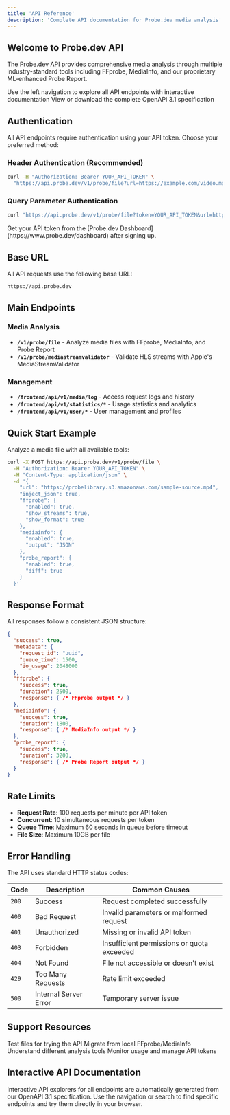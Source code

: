 ```yaml
---
title: 'API Reference'
description: 'Complete API documentation for Probe.dev media analysis'
---
```


## Welcome to Probe.dev API

The Probe.dev API provides comprehensive media analysis through multiple industry-standard tools including FFprobe, MediaInfo, and our proprietary ML-enhanced Probe Report.

<CardGroup cols={2}>
  <Card
    title="Interactive API Explorer"
    icon="play"
  >
    Use the left navigation to explore all API endpoints with interactive documentation
  </Card>
  <Card
    title="OpenAPI Specification"
    icon="code"
    href="/api-reference/openapi.json"
    target="_blank"
  >
    View or download the complete OpenAPI 3.1 specification
  </Card>
</CardGroup>

## Authentication

All API endpoints require authentication using your API token. Choose your preferred method:

### Header Authentication (Recommended)
```bash
curl -H "Authorization: Bearer YOUR_API_TOKEN" \
  "https://api.probe.dev/v1/probe/file?url=https://example.com/video.mp4"
```

### Query Parameter Authentication
```bash
curl "https://api.probe.dev/v1/probe/file?token=YOUR_API_TOKEN&url=https://example.com/video.mp4"
```

<Note>
Get your API token from the [Probe.dev Dashboard](https://www.probe.dev/dashboard) after signing up.
</Note>

## Base URL

All API requests use the following base URL:

```
https://api.probe.dev
```

## Main Endpoints

### Media Analysis
- **`/v1/probe/file`** - Analyze media files with FFprobe, MediaInfo, and Probe Report
- **`/v1/probe/mediastreamvalidator`** - Validate HLS streams with Apple's MediaStreamValidator

### Management
- **`/frontend/api/v1/media/log`** - Access request logs and history
- **`/frontend/api/v1/statistics/*`** - Usage statistics and analytics
- **`/frontend/api/v1/user/*`** - User management and profiles

## Quick Start Example

Analyze a media file with all available tools:

```bash
curl -X POST https://api.probe.dev/v1/probe/file \
  -H "Authorization: Bearer YOUR_API_TOKEN" \
  -H "Content-Type: application/json" \
  -d '{
    "url": "https://probelibrary.s3.amazonaws.com/sample-source.mp4",
    "inject_json": true,
    "ffprobe": {
      "enabled": true,
      "show_streams": true,
      "show_format": true
    },
    "mediainfo": {
      "enabled": true,
      "output": "JSON"
    },
    "probe_report": {
      "enabled": true,
      "diff": true
    }
  }'
```

## Response Format

All responses follow a consistent JSON structure:

```json
{
  "success": true,
  "metadata": {
    "request_id": "uuid",
    "queue_time": 1500,
    "io_usage": 2048000
  },
  "ffprobe": {
    "success": true,
    "duration": 2500,
    "response": { /* FFprobe output */ }
  },
  "mediainfo": {
    "success": true,
    "duration": 1800,
    "response": { /* MediaInfo output */ }
  },
  "probe_report": {
    "success": true,
    "duration": 3200,
    "response": { /* Probe Report output */ }
  }
}
```

## Rate Limits

- **Request Rate**: 100 requests per minute per API token
- **Concurrent**: 10 simultaneous requests per token
- **Queue Time**: Maximum 60 seconds in queue before timeout
- **File Size**: Maximum 10GB per file

## Error Handling

The API uses standard HTTP status codes:

| **Code** | **Description** | **Common Causes** |
|----------|-----------------|-------------------|
| `200` | Success | Request completed successfully |
| `400` | Bad Request | Invalid parameters or malformed request |
| `401` | Unauthorized | Missing or invalid API token |
| `403` | Forbidden | Insufficient permissions or quota exceeded |
| `404` | Not Found | File not accessible or doesn't exist |
| `429` | Too Many Requests | Rate limit exceeded |
| `500` | Internal Server Error | Temporary server issue |

## Support Resources

<CardGroup cols={2}>
  <Card
    title="Sample Media Library"
    icon="video"
    href="/reference/sample-media-library"
  >
    Test files for trying the API
  </Card>
  <Card
    title="Migration Guide"
    icon="arrows-turn-right"
    href="/guides/migration-guide"
  >
    Migrate from local FFprobe/MediaInfo
  </Card>
  <Card
    title="Report Types Guide"
    icon="chart-bar"
    href="/guides/report-types"
  >
    Understand different analysis tools
  </Card>
  <Card
    title="Dashboard"
    icon="gauge"
    href="https://www.probe.dev/dashboard"
  >
    Monitor usage and manage API tokens
  </Card>
</CardGroup>

## Interactive API Documentation

<Note>
Interactive API explorers for all endpoints are automatically generated from our OpenAPI 3.1 specification. Use the navigation or search to find specific endpoints and try them directly in your browser.
</Note>
